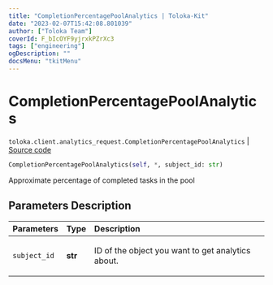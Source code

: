 ```yaml
---
title: "CompletionPercentagePoolAnalytics | Toloka-Kit"
date: "2023-02-07T15:42:08.801039"
author: ["Toloka Team"]
coverId: F_bIcOYF9yjrxkPZrXc3
tags: ["engineering"]
ogDescription: ""
docsMenu: "tkitMenu"
---
```


# CompletionPercentagePoolAnalytics
`toloka.client.analytics_request.CompletionPercentagePoolAnalytics` | [Source code](https://github.com/Toloka/toloka-kit/blob/v1.1.3/src/client/analytics_request.py#L112)

```python
CompletionPercentagePoolAnalytics(self, *, subject_id: str)
```

Approximate percentage of completed tasks in the pool

## Parameters Description

| Parameters | Type | Description |
| :----------| :----| :-----------|
`subject_id`|**str**|<p>ID of the object you want to get analytics about.</p>